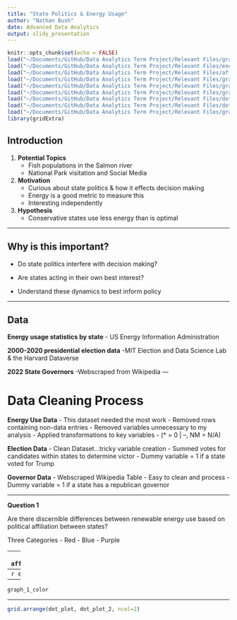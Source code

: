 ```yaml
---
title: "State Politics & Energy Usage"
author: "Nathan Bush"
date: Advanced Data Analytics
output: slidy_presentation
---
```


```r
knitr::opts_chunk$set(echo = FALSE)
load("~/Documents/GitHub/Data Analytics Term Project/Relevant Files/graph_1_color.Rdata")
load("~/Documents/GitHub/Data Analytics Term Project/Relevant Files/energy_map.Rdata")
load("~/Documents/GitHub/Data Analytics Term Project/Relevant Files/affiliation_map.Rdata")
load("~/Documents/GitHub/Data Analytics Term Project/Relevant Files/graph_6.Rdata")
load("~/Documents/GitHub/Data Analytics Term Project/Relevant Files/graph_6.0.Rdata")
load("~/Documents/GitHub/Data Analytics Term Project/Relevant Files/graph_6.0.1.Rdata")
load("~/Documents/GitHub/Data Analytics Term Project/Relevant Files/dot_plot.Rdata")
load("~/Documents/GitHub/Data Analytics Term Project/Relevant Files/dot_plot_2.Rdata")
load("~/Documents/GitHub/Data Analytics Term Project/Relevant Files/graph_5.0.Rdata")
library(gridExtra)
```

## Introduction

1. **Potential Topics**
    - Fish populations in the Salmon river 
    - National Park visitation and Social Media
 <br>

2. **Motivation**
    - Curious about state politics & how it effects decision making
    - Energy is a good metric to measure this 
    - Interesting independently 
    <br>
    
3. **Hypothesis**
    - Conservative states use less energy than is optimal
    
    
---

## Why is this important?

  - Do state politics interfere with decision making?
  
    
    
   - Are states acting in their own best interest?
   
  
    
  - Understand these dynamics to best inform policy
    
---

## Data

**Energy usage statistics by state**
       - US Energy Information Administration
        
**2000-2020 presidential election data**
        -MIT Election and Data Science Lab & the Harvard Dataverse 
        
**2022 State Governors** 
        -Webscraped from Wikipedia
---

# Data Cleaning Process

**Energy Use Data**
- This dataset needed the most work
- Removed rows containing non-data entries
- Removed variables unnecessary to my analysis
- Applied transformations to key variables 
    - (* = 0 | --, NM = N/A)

**Election Data**
- Clean Dataset...tricky variable creation
- Summed votes for candidates within states to determine victor
- Dummy variable = 1 if a state voted for Trump

**Governor Data**
- Webscraped Wikipedia Table
- Easy to clean and process
- Dummy variable = 1 if a state has a republican governor

---

**Question 1**

Are there discernible differences between renewable energy use based on political affiliation between states?

Three Categories
- Red
- Blue
- Purple

---
```r
affiliation_map
```
---
```r
energy_map
```
---
```r
graph_1_color
```
----
```r
grid.arrange(dot_plot, dot_plot_2, ncol=2)
```





